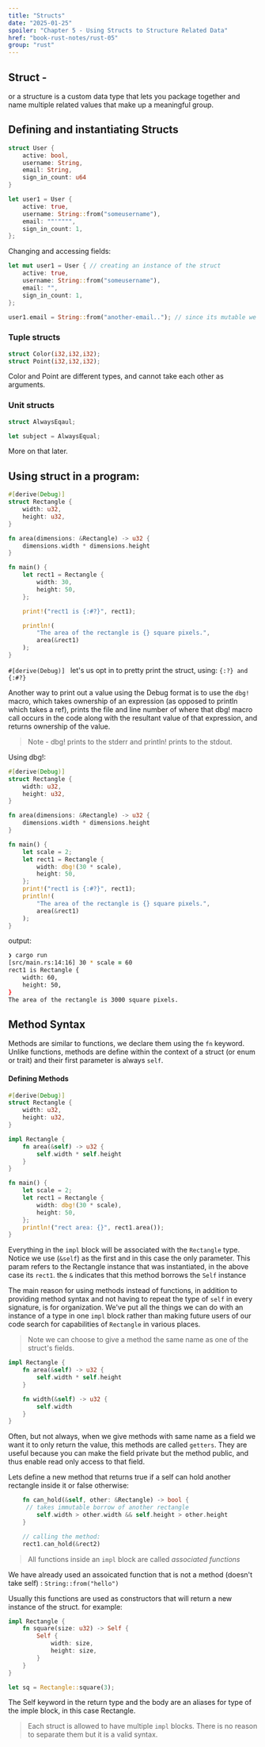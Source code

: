 ```yaml
---
title: "Structs"
date: "2025-01-25"
spoiler: "Chapter 5 - Using Structs to Structure Related Data"
href: "book-rust-notes/rust-05"
group: "rust"
---
```


## Struct -

or a structure is a custom data type that lets you package together and name multiple related values that make up a meaningful group.

## Defining and instantiating Structs

```rust
struct User {
	active: bool,
	username: String,
	email: String,
	sign_in_count: u64
}

let user1 = User {
	active: true,
	username: String::from("someusername"),
	email: ""'"""",
	sign_in_count: 1,
};
```

Changing and accessing fields:

```rust
let mut user1 = User { // creating an instance of the struct
	active: true,
	username: String::from("someusername"),
	email: "",
	sign_in_count: 1,
};

user1.email = String::from("another-email.."); // since its mutable we can change the fields value
```

### Tuple structs

```rust
struct Color(i32,i32,i32);
struct Point(i32,i32,i32);
```

Color and Point are different types, and cannot take each other as arguments.

### Unit structs

```rust
struct AlwaysEqaul;

let subject = AlwaysEqual;
```

More on that later.

## Using struct in a program:

```rust
#[derive(Debug)]
struct Rectangle {
    width: u32,
    height: u32,
}

fn area(dimensions: &Rectangle) -> u32 {
    dimensions.width * dimensions.height
}

fn main() {
    let rect1 = Rectangle {
        width: 30,
        height: 50,
    };

    print!("rect1 is {:#?}", rect1);

    println!(
        "The area of the rectangle is {} square pixels.",
        area(&rect1)
    );
}

```

`#[derive(Debug)] `
let's us opt in to pretty print the struct, using: `{:?} and {:#?}`

Another way to print out a value using the Debug format is to use the `dbg!` macro, which takes ownership of an expression (as opposed to println which takes a ref), prints the file and line number of where that dbg! macro call occurs in the code along with the resultant value of that expression, and returns ownership of the value.

> Note - dbg! prints to the stderr and println! prints to the stdout.

Using dbg!:

```rust
#[derive(Debug)]
struct Rectangle {
    width: u32,
    height: u32,
}

fn area(dimensions: &Rectangle) -> u32 {
    dimensions.width * dimensions.height
}

fn main() {
    let scale = 2;
    let rect1 = Rectangle {
        width: dbg!(30 * scale),
        height: 50,
    };
    print!("rect1 is {:#?}", rect1);
    println!(
        "The area of the rectangle is {} square pixels.",
        area(&rect1)
    );
}
```

output:

```zsh
❯ cargo run
[src/main.rs:14:16] 30 * scale = 60
rect1 is Rectangle {
    width: 60,
    height: 50,
}
The area of the rectangle is 3000 square pixels.
```

## Method Syntax

Methods are similar to functions, we declare them using the `fn` keyword. Unlike functions, methods are define within the context of a struct (or enum or trait) and their first parameter is always `self`.

#### Defining Methods

```rust
#[derive(Debug)]
struct Rectangle {
    width: u32,
    height: u32,
}

impl Rectangle {
    fn area(&self) -> u32 {
        self.width * self.height
    }
}

fn main() {
    let scale = 2;
    let rect1 = Rectangle {
        width: dbg!(30 * scale),
        height: 50,
    };
    println!("rect area: {}", rect1.area());
}

```

Everything in the `impl` block will be associated with the `Rectangle` type. Notice we use (`&self`) as the first and in this case the only parameter. This param refers to the Rectangle instance that was instantiated, in the above case its `rect1`. the `&` indicates that this method borrows the `Self` instance

The main reason for using methods instead of functions, in addition to providing method syntax and not having to repeat the type of `self` in every signature, is for organization. We've put all the things we can do with an instance of a type in one `impl` block rather than making future users of our code search for capabilities of `Rectangle` in various places.

> Note we can choose to give a method the same name as one of the struct's fields.

```rust
impl Rectangle {
    fn area(&self) -> u32 {
        self.width * self.height
    }

    fn width(&self) -> u32 {
        self.width
    }
}
```

Often, but not always, when we give methods with same name as a field we want it to only return the value, this methods are called `getters`. They are useful because you can make the field private but the method public, and thus enable read only access to that field.

Lets define a new method that returns true if a self can hold another rectangle inside it or false otherwise:

```rust
    fn can_hold(&self, other: &Rectangle) -> bool {
     // takes immutable borrow of another rectangle
        self.width > other.width && self.height > other.height
    }

	// calling the method:
	rect1.can_hold(&rect2)
```

> All functions inside an `impl` block are called _associated functions_

We have already used an assoicated function that is not a method (doesn't take self) : `String::from("hello")`

Usually this functions are used as constructors that will return a new instance of the struct. for example:

```rust
impl Rectangle {
    fn square(size: u32) -> Self {
        Self {
            width: size,
            height: size,
        }
    }
}

let sq = Rectangle::square(3);
```

The Self keyword in the return type and the body are an aliases for type of the imple block, in this case Rectangle.

> Each struct is allowed to have multiple `impl` blocks.
> There is no reason to separate them but it is a valid syntax.
